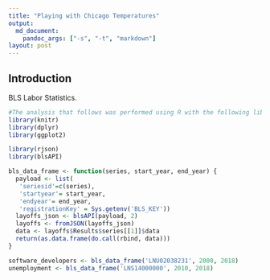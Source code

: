 ```yaml
---
title: "Playing with Chicago Temperatures"
output:
  md_document:
    pandoc_args: ["-s", "-t", "markdown"]
layout: post
---
```


## Introduction

BLS Labor Statistics.

```r
#The analysis that follows was performed using R with the following libraries:
library(knitr)
library(dplyr)
library(ggplot2)

library(rjson)
library(blsAPI)
```

```r
bls_data_frame <- function(series, start_year, end_year) {
  payload <- list(
   'seriesid'=c(series),
   'startyear'= start_year,
   'endyear'= end_year,
   'registrationKey' = Sys.getenv('BLS_KEY'))
  layoffs_json <- blsAPI(payload, 2)
  layoffs <- fromJSON(layoffs_json)
  data <- layoffs$Results$series[[1]]$data
  return(as.data.frame(do.call(rbind, data)))
}

software_developers <- bls_data_frame('LNU02038231', 2000, 2018)
unemployment <- bls_data_frame('LNS14000000', 2010, 2018)
```


